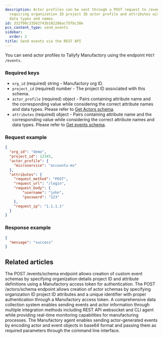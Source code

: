 ```yaml
---
description: Actor profiles can be sent through a POST request to /events endpoint
  requiring organization ID project ID actor profile and attributes with specific
  data types and names.
id: 332f90c33562743b102286ac75fbc30e
pcx_content_type: send_events
sidebar:
  order: 2
title: Send events via the REST API
---
```


You can send actor profiles to Tallyfy Manufactory using the endpoint `POST /events`.

### Required keys

- `org_id` (required) string - Manufactory org ID.
- `project_id` (required) number - The project ID associated with this schema.
- `actor_profile` (required) object - Pairs containing attribute name and the corresponding value while considering the correct attribute names and data types. Please refer to [Get Actors schema](/products/manufactory/actors/get_schema/).
- `attributes` (required) object - Pairs containing attribute name and the corresponding value while considering the correct attribute names and data types. Please refer to [Get events schema](/products/manufactory/events/get_schema/).
### Request example
```json
{
  "org_id": "demo",
  "project_id": 12345,
  "actor_profile": {
    "microservice": "accounts-ms"
  },
  "attributes": {
    "request_method": "POST",
    "request_url": "/login",
    "request_body": {
        "username": "john",
        "password": "123"
    },
    "request_ip": "1.1.1.1"
  }
}
```

### Response example

```json
{
  "message": "success"
}
```


## Related articles
<CardGrid>
<LinkTitleCard header="<b>Events > Create events schema</b>" href="/products/manufactory/events/create_schema/" > The POST /events/schema endpoint allows creation of custom event schemas by specifying organization details project ID and attribute definitions using a Manufactory access token for authentication. </LinkTitleCard>
<LinkTitleCard header="<b>Actors > Create actors schema</b>" href="/products/manufactory/actors/create_schema/" > The POST /actors/schema endpoint allows creation of actor schemas by specifying organization ID project ID attributes and a unique identifier with proper authentication through a Manufactory access token. </LinkTitleCard>
<LinkTitleCard header="<b>Collector > Collecting events via the REST API</b>" href="/products/manufactory/collector/rest_api/" > A comprehensive data collection system enables sending events and actor information through multiple integration methods including REST API websocket and CLI agent while providing real-time monitoring capabilities for manufacturing processes. </LinkTitleCard>
<LinkTitleCard header="<b>Agent > Send events via the CLI agent</b>" href="/products/manufactory/collector/agent/send_events/" > The Manufactory agent enables sending actor-generated events by encoding actor and event objects in base64 format and passing them as required parameters through the command line interface. </LinkTitleCard>
</CardGrid>